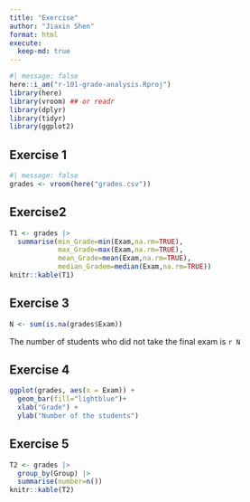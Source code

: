 ```yaml
---
title: "Exercise"
author: "Jiaxin Shen"
format: html
execute: 
  keep-md: true
---
```


```r
#| message: false
here::i_am("r-101-grade-analysis.Rproj")
library(here)
library(vroom) ## or readr
library(dplyr)
library(tidyr)
library(ggplot2)
```

## Exercise 1

```r
#| message: false
grades <- vroom(here("grades.csv"))
```

## Exercise2

```r
T1 <- grades |>
  summarise(min_Grade=min(Exam,na.rm=TRUE),
            max_Grade=max(Exam,na.rm=TRUE),
            mean_Grade=mean(Exam,na.rm=TRUE),
            median_Gradem=median(Exam,na.rm=TRUE))
knitr::kable(T1)
```

## Exercise 3

```r
N <- sum(is.na(grades$Exam))
```
The number of students who did not take the final exam is  `r N`

## Exercise 4
```r
ggplot(grades, aes(x = Exam)) +
  geom_bar(fill="lightblue")+
  xlab("Grade") +
  ylab("Number of the students")
```

## Exercise 5
```r
T2 <- grades |>
  group_by(Group) |>
  summarise(number=n())
knitr::kable(T2)
```


